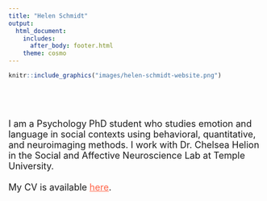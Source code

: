 ```yaml
---
title: "Helen Schmidt"
output:
  html_document: 
    includes:
      after_body: footer.html
    theme: cosmo
---
```


```r
knitr::include_graphics("images/helen-schmidt-website.png")
```

<font size="4"> 
\
\
\
I am a Psychology PhD student who studies emotion and language in social contexts using behavioral, quantitative, and neuroimaging methods. I work with Dr. Chelsea Helion in the Social and Affective Neuroscience Lab at Temple University. 
\
\
My CV is available [here](files/SchmidtCV-Website.pdf){target="_blank" style="color:Tomato"}.

</font>

<br>
<br>
<br>
<br>
<br>